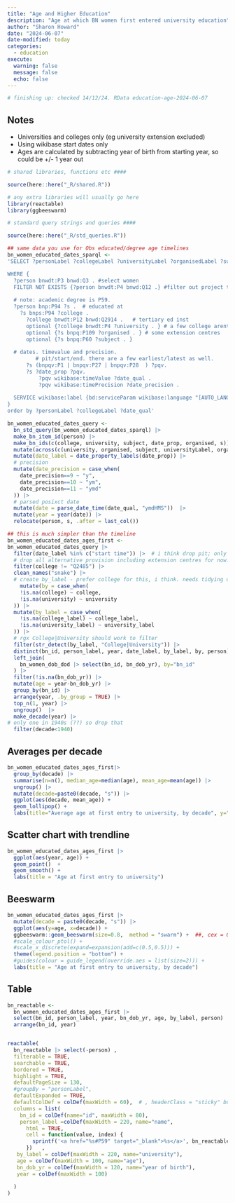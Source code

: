 ```yaml
---
title: "Age and Higher Education"
description: "Age at which BN women first entered university education"
author: "Sharon Howard"
date: "2024-06-07"
date-modified: today
categories: 
  - education
execute: 
  warning: false
  message: false
  echo: false 
---
```


```r
# finishing up: checked 14/12/24. RData education-age-2024-06-07
```

## Notes

- Universities and colleges only (eg university extension excluded)
- Using wikibase start dates only
- Ages are calculated by subtracting year of birth from starting year, so could be +/- 1 year out

```r

# shared libraries, functions etc ####

source(here::here("_R/shared.R"))

# any extra libraries will usually go here 
library(reactable)
library(ggbeeswarm)

# standard query strings and queries ####

source(here::here("_R/std_queries.R"))

```


```r
## same data you use for Obs educated/degree age timelines
bn_women_educated_dates_sparql <-
'SELECT ?personLabel ?collegeLabel ?universityLabel ?organisedLabel ?subjectLabel ?date_qual ?date_prop ?date_precision ?s ?college ?university ?subject ?organised ?person

WHERE {  
  ?person bnwdt:P3 bnwd:Q3 . #select women
  FILTER NOT EXISTS {?person bnwdt:P4 bnwd:Q12 .} #filter out project team
  
  # note: academic degree is P59. 
  ?person bnp:P94 ?s .  # educated at
    ?s bnps:P94 ?college .
      ?college bnwdt:P12 bnwd:Q2914 .   # tertiary ed inst
      optional {?college bnwdt:P4 ?university . } # a few college arent part of a university
      optional {?s bnpq:P109 ?organised . } # some extension centres
      optional {?s bnpq:P60 ?subject . } 
   
  # dates. timevalue and precision.
         # pit/start/end. there are a few earliest/latest as well.
      ?s (bnpqv:P1 | bnpqv:P27 | bnpqv:P28  ) ?pqv. 
      ?s ?date_prop ?pqv.
          ?pqv wikibase:timeValue ?date_qual .
          ?pqv wikibase:timePrecision ?date_precision .  
  
  SERVICE wikibase:label {bd:serviceParam wikibase:language "[AUTO_LANGUAGE],en-gb,en".}
}
order by ?personLabel ?collegeLabel ?date_qual'

bn_women_educated_dates_query <-
  bn_std_query(bn_women_educated_dates_sparql) |>
  make_bn_item_id(person) |>
  make_bn_ids(c(college, university, subject, date_prop, organised, s)) |>
  mutate(across(c(university, organised, subject, universityLabel, organisedLabel, subjectLabel), ~na_if(., ""))) |>
  mutate(date_label = date_property_labels(date_prop)) |>
  # precision
  mutate(date_precision = case_when(
    date_precision==9 ~ "y",
    date_precision==10 ~ "ym",
    date_precision==11 ~ "ymd"
  )) |>
  # parsed posixct date
  mutate(date = parse_date_time(date_qual, "ymdHMS"))  |>
  mutate(year = year(date)) |>
  relocate(person, s, .after = last_col())

## this is much simpler than the timeline
bn_women_educated_dates_ages_first <-
bn_women_educated_dates_query |>
  filter(date_label %in% c("start time")) |>  # i think drop pit; only 7 of them
  # drop all alternative provision including extension centres for now. then don't need date_precision as all are year.
  filter(college != "Q2485") |>
  clean_names("snake") |>
  # create by_label - prefer college for this, i think. needs tidying up in degrees.
    mutate(by = case_when(
    !is.na(college) ~ college,
    !is.na(university) ~ university
  )) |>
  mutate(by_label = case_when(
    !is.na(college_label) ~ college_label,
    !is.na(university_label) ~ university_label
  )) |>
  # rgx College|University should work to filter
  filter(str_detect(by_label, "College|University")) |>
  distinct(bn_id, person_label, year, date_label, by_label, by, person) |>
  left_join(
    bn_women_dob_dod |> select(bn_id, bn_dob_yr), by="bn_id"
  ) |>
  filter(!is.na(bn_dob_yr)) |>
  mutate(age = year-bn_dob_yr) |>
  group_by(bn_id) |>
  arrange(year, .by_group = TRUE) |>
  top_n(1, year) |>
  ungroup()  |>
  make_decade(year) |>
# only one in 1940s (??) so drop that
  filter(decade<1940) 
```

## Averages per decade

```r
bn_women_educated_dates_ages_first|>
  group_by(decade) |>
  summarise(n=n(), median_age=median(age), mean_age=mean(age)) |>
  ungroup() |>
  mutate(decade=paste0(decade, "s")) |>
  ggplot(aes(decade, mean_age)) +
  geom_lollipop() +
  labs(title="Average age at first entry to university, by decade", y="mean age")
```


## Scatter chart with trendline

```r
bn_women_educated_dates_ages_first |>
  ggplot(aes(year, age)) +
  geom_point()  +
  geom_smooth() +
  labs(title = "Age at first entry to university")
```

## Beeswarm

```r

bn_women_educated_dates_ages_first |>
  mutate(decade = paste0(decade, "s")) |>
  ggplot(aes(y=age, x=decade)) +
  ggbeeswarm::geom_beeswarm(size=0.8,  method = "swarm") +  ##, cex = 0.8, corral = "wrap", corral.width = 0.9) + #, cex=0.8
  #scale_colour_ptol() +
  #scale_x_discrete(expand=expansion(add=c(0.5,0.5))) +
  theme(legend.position = "bottom") +
  #guides(colour = guide_legend(override.aes = list(size=2))) +
  labs(title = "Age at first entry to university, by decade")

```



## Table


```r
bn_reactable <-
  bn_women_educated_dates_ages_first |>
  select(bn_id, person_label, year, bn_dob_yr, age, by_label, person) |>
  arrange(bn_id, year)


reactable(
  bn_reactable |> select(-person) ,
  filterable = TRUE,
  searchable = TRUE,
  bordered = TRUE,
  highlight = TRUE,
  defaultPageSize = 130,
  #groupBy = "personLabel",
  defaultExpanded = TRUE,
  defaultColDef = colDef(maxWidth = 60),  # , headerClass = "sticky" but i think it has to be fixed height to use this
  columns = list(
    bn_id = colDef(name="id", maxWidth = 80),
    person_label =colDef(maxWidth = 220, name="name",
      html = TRUE,
      cell = function(value, index) {
        sprintf('<a href="%s#P59" target="_blank">%s</a>', bn_reactable$person[index], value)
      })   ,
   by_label = colDef(maxWidth = 220, name="university"),
   age = colDef(maxWidth = 100, name="age"),
   bn_dob_yr = colDef(maxWidth = 120, name="year of birth"),
   year = colDef(maxWidth = 100)
    
  )
)
```
